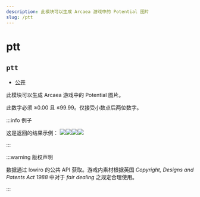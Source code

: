 ```yaml
---
description: 此模块可以生成 Arcaea 游戏中的 Potential 图片
slug: /ptt
---
```


# ptt

## `ptt`

-   [公开](permissions)

此模块可以生成 Arcaea 游戏中的 Potential 图片。

此数字必须 ≥0.00 且 ≤99.99。仅接受小数点后两位数字。

:::info 例子

这是返回的结果示例： ![](https://z1.ax1x.com/2023/11/18/piNuRht.png)![](https://z1.ax1x.com/2023/11/18/piNKE36.png)![](https://z1.ax1x.com/2023/11/18/piNKVgK.png)![](https://z1.ax1x.com/2023/11/18/piNKZjO.png)

:::

:::warning 版权声明

数据通过 lowiro 的公共 API 获取。游戏内素材根据英国 _Copyright, Designs and Patents Act 1988_ 中对于 _fair dealing_ 之规定合理使用。

:::
